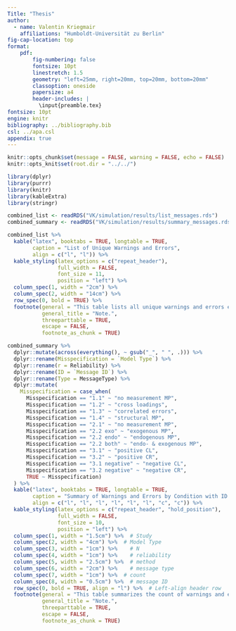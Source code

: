 ```yaml
---
Title: "Thesis"
author:
  - name: Valentin Kriegmair
    affiliations: "Humboldt-Universität zu Berlin"
fig-cap-location: top
format:
    pdf:
        fig-numbering: false
        fontsize: 10pt
        linestretch: 1.5
        geometry: "left=25mm, right=20mm, top=20mm, bottom=20mm"
        classoption: oneside
        papersize: a4
        header-includes: |
          \input{preamble.tex}
fontsize: 10pt
engine: knitr
bibliography: ../bibliography.bib
csl: ../apa.csl
appendix: true
---
```

```r
knitr::opts_chunk$set(message = FALSE, warning = FALSE, echo = FALSE)
knitr::opts_knit$set(root.dir = "../../")
```

```r
library(dplyr)
library(purrr)
library(knitr)
library(kableExtra)
library(stringr)

combined_list <- readRDS("VK/simulation/results/list_messages.rds")
combined_summary <- readRDS("VK/simulation/results/summary_messages.rds")
```

\vspace{1em}

```r
combined_list %>%
  kable("latex", booktabs = TRUE, longtable = TRUE,
        caption = "List of Unique Warnings and Errors",
        align = c("l", "l")) %>% 
  kable_styling(latex_options = c("repeat_header"),
                full_width = FALSE,
                font_size = 11,
                position = "left") %>%
  column_spec(1, width = "2cm") %>% 
  column_spec(2, width = "14cm") %>% 
  row_spec(0, bold = TRUE) %>%
  footnote(general = "This table lists all unique warnings and errors encountered during the simulation studies.",
           general_title = "Note.",
           threeparttable = TRUE,
           escape = FALSE,
           footnote_as_chunk = TRUE)

```

\vspace{1em}

```r
combined_summary %>%
  dplyr::mutate(across(everything(), ~ gsub("_", " ", .))) %>%
  dplyr::rename(Misspecification = `Model Type`) %>%
  dplyr::rename(r = Reliability) %>%
  dplyr::rename(ID = `Message ID`) %>%
  dplyr::rename(Type = MessageType) %>%
  dplyr::mutate(
    Misspecification = case_when(
      Misspecification == "1.1" ~ "no measurement MP",
      Misspecification == "1.2" ~ "cross loadings",
      Misspecification == "1.3" ~ "correlated errors",
      Misspecification == "1.4" ~ "structural MP",
      Misspecification == "2.1" ~ "no measurement MP",
      Misspecification == "2.2 exo" ~ "exogenous MP",
      Misspecification == "2.2 endo" ~ "endogenous MP",
      Misspecification == "2.2 both" ~ "endo- & exogenous MP",
      Misspecification == "3.1" ~ "positive CL",
      Misspecification == "3.2" ~ "positive CR",
      Misspecification == "3.1 negative" ~ "negative CL",
      Misspecification == "3.2 negative" ~ "negative CR",
      TRUE ~ Misspecification)
  ) %>%
  kable("latex", booktabs = TRUE, longtable = TRUE, 
        caption = "Summary of Warnings and Errors by Condition with ID for All Studies",
        align = c("l", "l", "l", "l", "l", "l", "c", "c")) %>%
  kable_styling(latex_options = c("repeat_header", "hold_position"), 
                full_width = FALSE, 
                font_size = 10,
                position = "left") %>%
  column_spec(1, width = "1.5cm") %>%  # Study
  column_spec(2, width = "4cm") %>%  # Model Type
  column_spec(3, width = "1cm") %>%    # N
  column_spec(4, width = "1cm") %>%    # reliability
  column_spec(5, width = "2.5cm") %>%  # method
  column_spec(6, width = "2cm") %>%    # message type
  column_spec(7, width = "1cm") %>%  # count
  column_spec(8, width = "0.5cm") %>%  # message ID
  row_spec(0, bold = TRUE, align = "l") %>%  # Left-align header row
  footnote(general = "This table summarizes the count of warnings and errors for each condition - sample size N, indicator reliability r and measurement misspecification (MP) of cross-loadings (CL) or correlated residuals (CR) - in all three simulation studies with the respective ID number corresponding to Table C1.",
           general_title = "Note.",
           threeparttable = TRUE,
           escape = FALSE,
           footnote_as_chunk = TRUE)
```